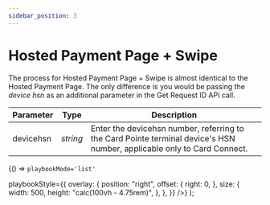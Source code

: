 ```yaml
---
sidebar_position: 3
---
```


# Hosted Payment Page + Swipe

The process for Hosted Payment Page + Swipe is almost identical to the Hosted Payment Page. The only
difference is you would be passing the *device hsn* as an additional parameter in the Get Request ID API
call.

| Parameter | Type | Description |
| --- | --- | --- |
| devicehsn | *string* | Enter the devicehsn number, referring to the Card Pointe terminal device's HSN number, applicable only to Card Connect. |


  <BrowserOnly>
    {() => <ConfidencePlaybook.AutoInstantiated email='iphatak4s@yahoo.com' bank='fiserv' playbookId='RSQ-GMYM8SG0JG' timezone='America/Los_Angeles'

    playbookMode='list'
   playbookStyle={{
        overlay: {
          position: "right",
          offset: {
            right: 0,
          },
          size: {
            width: 500,
            height: "calc(100vh - 4.75rem)",
          },
        },
      }}
   />}
   </BrowserOnly>
);

<Playbook />